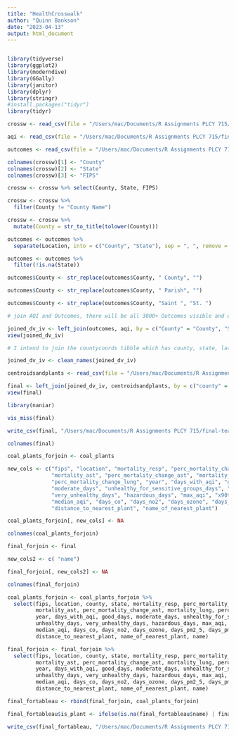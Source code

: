 ```yaml
---
title: "HealthCrosswalk"
author: "Quinn Bankson"
date: "2023-04-13"
output: html_document
---
```


```r
```


```r
library(tidyverse)
library(ggplot2)
library(moderndive)
library(GGally)
library(janitor)
library(dplyr)
library(stringr)
#install.packages("tidyr")
library(tidyr)
```

```r
crossw <- read_csv(file = "/Users/mac/Documents/R Assignments PLCY 715/final-team-projects-darkorchid/DarkOrchid/Bankson/countycrosswalk.csv")

aqi <- read_csv(file = "/Users/mac/Documents/R Assignments PLCY 715/final-team-projects-darkorchid/DarkOrchid/Output/annual_aqi_by_county_2014.csv")

outcomes <- read_csv(file = "/Users/mac/Documents/R Assignments PLCY 715/final-team-projects-darkorchid/DarkOrchid/Output/health_outcomes_2014.csv")
```

```r
colnames(crossw)[1] <- "County"
colnames(crossw)[2] <- "State"
colnames(crossw)[3] <- "FIPS"

crossw <- crossw %>% select(County, State, FIPS)

crossw <- crossw %>%
  filter(County != "County Name")

```

```r

crossw <- crossw %>%
  mutate(County = str_to_title(tolower(County)))

```


```r
outcomes <- outcomes %>%
  separate(Location, into = c("County", "State"), sep = ", ", remove = FALSE)

outcomes <- outcomes %>%
  filter(!is.na(State))

outcomes$County <- str_replace(outcomes$County, " County", "")

outcomes$County <- str_replace(outcomes$County, " Parish", "")

outcomes$County <- str_replace(outcomes$County, "Saint ", "St. ")

```

```r
# join AQI and Outcomes, there will be all 3000+ Outcomes visible and only 1000ish AQI present

joined_dv_iv <- left_join(outcomes, aqi, by = c("County" = "County", "State" = "State"))
view(joined_dv_iv)
```

```r
# I intend to join the countycoords tibble which has county, state, lat, long, distance_to_nearest_plant, name_of_nearest_plant 

joined_dv_iv <- clean_names(joined_dv_iv)

centroidsandplants <- read_csv(file = "/Users/mac/Documents/R Assignments PLCY 715/final-team-projects-darkorchid/DarkOrchid/Bankson/QBCleanerData/countycoords.csv")

```
```r
final <- left_join(joined_dv_iv, centroidsandplants, by = c("county" = "county", "state" = "state"))
view(final)
```

```r
library(naniar)

vis_miss(final)
```

```r
write_csv(final, "/Users/mac/Documents/R Assignments PLCY 715/final-team-projects-darkorchid/DarkOrchid/Output/presentationdata.csv")
```

```r
colnames(final)

```

```r

coal_plants_forjoin <- coal_plants

new_cols <- c("fips", "location", "mortality_resp", "perc_mortality_change_resp", 
              "mortality_ast", "perc_mortality_change_ast", "mortality_lung",
              "perc_mortality_change_lung", "year", "days_with_aqi", "good_days",
              "moderate_days", "unhealthy_for_sensitive_groups_days", "unhealthy_days",
              "very_unhealthy_days", "hazardous_days", "max_aqi", "x90th_percentile_aqi",
              "median_aqi", "days_co", "days_no2", "days_ozone", "days_pm2_5", "days_pm10",
              "distance_to_nearest_plant", "name_of_nearest_plant")

coal_plants_forjoin[, new_cols] <- NA

colnames(coal_plants_forjoin)


```
```r

final_forjoin <- final

new_cols2 <- c( "name")

final_forjoin[, new_cols2] <- NA

colnames(final_forjoin)
```
```r
coal_plants_forjoin <- coal_plants_forjoin %>%
  select(fips, location, county, state, mortality_resp, perc_mortality_change_resp, 
         mortality_ast, perc_mortality_change_ast, mortality_lung, perc_mortality_change_lung, 
         year, days_with_aqi, good_days, moderate_days, unhealthy_for_sensitive_groups_days, 
         unhealthy_days, very_unhealthy_days, hazardous_days, max_aqi, x90th_percentile_aqi, 
         median_aqi, days_co, days_no2, days_ozone, days_pm2_5, days_pm10, lat, long, 
         distance_to_nearest_plant, name_of_nearest_plant, name)

final_forjoin <- final_forjoin %>%
  select(fips, location, county, state, mortality_resp, perc_mortality_change_resp, 
         mortality_ast, perc_mortality_change_ast, mortality_lung, perc_mortality_change_lung, 
         year, days_with_aqi, good_days, moderate_days, unhealthy_for_sensitive_groups_days, 
         unhealthy_days, very_unhealthy_days, hazardous_days, max_aqi, x90th_percentile_aqi, 
         median_aqi, days_co, days_no2, days_ozone, days_pm2_5, days_pm10, lat, long, 
         distance_to_nearest_plant, name_of_nearest_plant, name)

final_fortableau <- rbind(final_forjoin, coal_plants_forjoin)

final_fortableau$is_plant <- ifelse(is.na(final_fortableau$name) | final_fortableau$name == "", 0, 1)
```

```r

write_csv(final_fortableau, "/Users/mac/Documents/R Assignments PLCY 715/final-team-projects-darkorchid/DarkOrchid/Output/fortableau2.csv")
```

